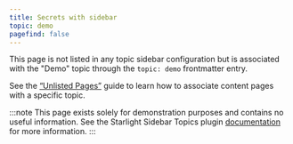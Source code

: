 ```yaml
---
title: Secrets with sidebar
topic: demo
pagefind: false
---
```


This page is not listed in any topic sidebar configuration but is associated with the "Demo" topic through the `topic: demo` frontmatter entry.

See the [“Unlisted Pages”](/docs/guides/unlisted-pages) guide to learn how to associate content pages with a specific topic.

:::note
This page exists solely for demonstration purposes and contains no useful information.
See the Starlight Sidebar Topics plugin [documentation](/docs/getting-started/) for more information.
:::
